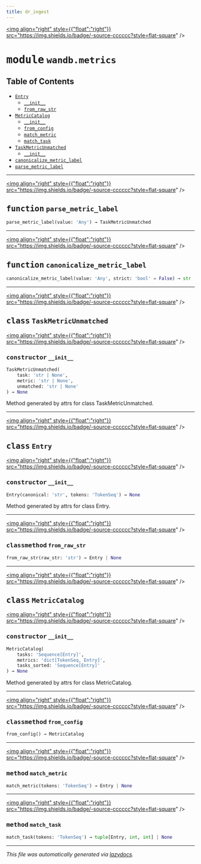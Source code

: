 ```yaml
---
title: dr_ingest
---
```


<a href="https://github.com/drothermel/dr_ingest/blob/main/src/dr_ingest/wandb/metrics.py"><img align="right" style={{"float":"right"}} src="https://img.shields.io/badge/-source-cccccc?style=flat-square" /></a>

# <kbd>module</kbd> `wandb.metrics`



## Table of Contents
- [`Entry`](./dr_ingest.wandb.metrics#class-entry)
	- [`__init__`](./dr_ingest.wandb.metrics#constructor---init--)
	- [`from_raw_str`](./dr_ingest.wandb.metrics#classmethod-from-raw-str)
- [`MetricCatalog`](./dr_ingest.wandb.metrics#class-metriccatalog)
	- [`__init__`](./dr_ingest.wandb.metrics#constructor---init--)
	- [`from_config`](./dr_ingest.wandb.metrics#classmethod-from-config)
	- [`match_metric`](./dr_ingest.wandb.metrics#method-match-metric)
	- [`match_task`](./dr_ingest.wandb.metrics#method-match-task)
- [`TaskMetricUnmatched`](./dr_ingest.wandb.metrics#class-taskmetricunmatched)
	- [`__init__`](./dr_ingest.wandb.metrics#constructor---init--)
- [`canonicalize_metric_label`](./dr_ingest.wandb.metrics#function-canonicalize-metric-label)
- [`parse_metric_label`](./dr_ingest.wandb.metrics#function-parse-metric-label)



---

<a href="https://github.com/drothermel/dr_ingest/blob/main/src/dr_ingest/wandb/metrics.py#L94"><img align="right" style={{"float":"right"}} src="https://img.shields.io/badge/-source-cccccc?style=flat-square" /></a>

## <kbd>function</kbd> `parse_metric_label`

```python
parse_metric_label(value: 'Any') → TaskMetricUnmatched
```





---

<a href="https://github.com/drothermel/dr_ingest/blob/main/src/dr_ingest/wandb/metrics.py#L116"><img align="right" style={{"float":"right"}} src="https://img.shields.io/badge/-source-cccccc?style=flat-square" /></a>

## <kbd>function</kbd> `canonicalize_metric_label`

```python
canonicalize_metric_label(value: 'Any', strict: 'bool' = False) → str
```





---

<a href="https://github.com/drothermel/dr_ingest/blob/main/src/dr_ingest/wandb/metrics.py#L15"><img align="right" style={{"float":"right"}} src="https://img.shields.io/badge/-source-cccccc?style=flat-square" /></a>

## <kbd>class</kbd> `TaskMetricUnmatched`



<a href="https://github.com/drothermel/dr_ingest/blob/main/src/.py#L31"><img align="right" style={{"float":"right"}} src="https://img.shields.io/badge/-source-cccccc?style=flat-square" /></a>

### <kbd>constructor</kbd> `__init__`

```python
TaskMetricUnmatched(
    task: 'str | None',
    metric: 'str | None',
    unmatched: 'str | None'
) → None
```

Method generated by attrs for class TaskMetricUnmatched.






---

<a href="https://github.com/drothermel/dr_ingest/blob/main/src/dr_ingest/wandb/metrics.py#L22"><img align="right" style={{"float":"right"}} src="https://img.shields.io/badge/-source-cccccc?style=flat-square" /></a>

## <kbd>class</kbd> `Entry`



<a href="https://github.com/drothermel/dr_ingest/blob/main/src/.py#L14"><img align="right" style={{"float":"right"}} src="https://img.shields.io/badge/-source-cccccc?style=flat-square" /></a>

### <kbd>constructor</kbd> `__init__`

```python
Entry(canonical: 'str', tokens: 'TokenSeq') → None
```

Method generated by attrs for class Entry.





---

<a href="https://github.com/drothermel/dr_ingest/blob/main/src/dr_ingest/wandb/metrics.py#L33"><img align="right" style={{"float":"right"}} src="https://img.shields.io/badge/-source-cccccc?style=flat-square" /></a>

### <kbd>classmethod</kbd> `from_raw_str`

```python
from_raw_str(raw_str: 'str') → Entry | None
```





---

<a href="https://github.com/drothermel/dr_ingest/blob/main/src/dr_ingest/wandb/metrics.py#L49"><img align="right" style={{"float":"right"}} src="https://img.shields.io/badge/-source-cccccc?style=flat-square" /></a>

## <kbd>class</kbd> `MetricCatalog`



<a href="https://github.com/drothermel/dr_ingest/blob/main/src/.py#L31"><img align="right" style={{"float":"right"}} src="https://img.shields.io/badge/-source-cccccc?style=flat-square" /></a>

### <kbd>constructor</kbd> `__init__`

```python
MetricCatalog(
    tasks: 'Sequence[Entry]',
    metrics: 'dict[TokenSeq, Entry]',
    tasks_sorted: 'Sequence[Entry]'
) → None
```

Method generated by attrs for class MetricCatalog.





---

<a href="https://github.com/drothermel/dr_ingest/blob/main/src/dr_ingest/wandb/metrics.py#L55"><img align="right" style={{"float":"right"}} src="https://img.shields.io/badge/-source-cccccc?style=flat-square" /></a>

### <kbd>classmethod</kbd> `from_config`

```python
from_config() → MetricCatalog
```




---

<a href="https://github.com/drothermel/dr_ingest/blob/main/src/dr_ingest/wandb/metrics.py#L83"><img align="right" style={{"float":"right"}} src="https://img.shields.io/badge/-source-cccccc?style=flat-square" /></a>

### <kbd>method</kbd> `match_metric`

```python
match_metric(tokens: 'TokenSeq') → Entry | None
```




---

<a href="https://github.com/drothermel/dr_ingest/blob/main/src/dr_ingest/wandb/metrics.py#L74"><img align="right" style={{"float":"right"}} src="https://img.shields.io/badge/-source-cccccc?style=flat-square" /></a>

### <kbd>method</kbd> `match_task`

```python
match_task(tokens: 'TokenSeq') → tuple[Entry, int, int] | None
```







---

_This file was automatically generated via [lazydocs](https://github.com/ml-tooling/lazydocs)._
